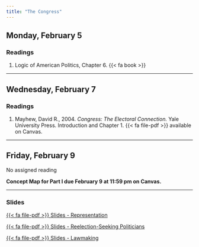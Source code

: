 ```yaml
---
title: "The Congress"
---
```



## Monday, February 5

### Readings

1. Logic of American Politics, Chapter 6. {{< fa book >}}


---


## Wednesday, February 7

### Readings 

1. Mayhew, David R., 2004. *Congress: The Electoral Connection.* Yale University Press. Introduction and Chapter 1. {{< fa file-pdf >}} available on Canvas.



---


## Friday, February 9

No assigned reading


**Concept Map for Part I due February 9 at 11:59 pm on Canvas.**

---

### Slides

[<span class="btn btn-danger">{{< fa file-pdf >}} Slides - Representation </span></p>](https://agnesscott.instructure.com/files/660042/download?download_frd=1)


[<span class="btn btn-danger">{{< fa file-pdf >}} Slides - Reelection-Seeking Politicians </span></p>](https://agnesscott.instructure.com/files/660043/download?download_frd=1)


[<span class="btn btn-danger">{{< fa file-pdf >}} Slides - Lawmaking </span></p>](https://agnesscott.instructure.com/files/660044/download?download_frd=1)
